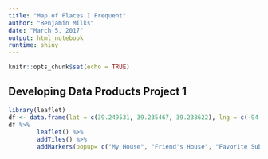 ---
title: "Map of Places I Frequent"
author: "Benjamin Milks"
date: "March 5, 2017"
output: html_notebook
runtime: shiny
---

```{r setup, include=FALSE}
knitr::opts_chunk$set(echo = TRUE)
```
## Developing Data Products Project 1




```{r, echo=FALSE, warning=FALSE}
library(leaflet)
df <- data.frame(lat = c(39.249531, 39.235467, 39.238622), lng = c(-94.433339, -94.404370, -94.436197))
df %>%
        leaflet() %>%
        addTiles() %>%
        addMarkers(popup= c("My House", "Friend's House", "Favorite Subway Resteraunt"))

```



